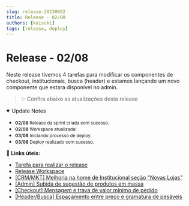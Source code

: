 ```yaml
---
slug: release-20230802
title: Release - 02/08
authors: [kaisuki]
tags: [release, deploy]
---
```


# Release - 02/08
Neste release tivemos 4 tarefas para modificar os componentes de checkout, institucionais, busca (header) e estamos lançando um novo componente que estara disponível no admin.

> :sparkles: Confira abaixo as atualizações desta release

<details open="true">
  <summary>Update Notes</summary>
  <div>
    <div>
      <ul>
        <li><small><strong>02/08</strong> Release da sprint criada com sucesso.</small></li>
        <li><small><strong>02/08</strong> Workspace atualizada!</small></li>
        <li><small><strong>03/08</strong> Iniciando processo de deploy.</small></li>
        <li><small><strong>03/08</strong> Deploy realizado com sucesso.</small></li>
      </ul>
    </div>
  </div>
</details>

**:memo: Links úteis:**
- [Tarefa para realizar o release](https://redeoba.atlassian.net/browse/LIONS-184)
- [Release Workspace](https://release--obahortifruti.myvtex.com) <br/>
- [<span>[CRM/MKT]</span> Melhoria na home de Institucional seção "Novas Lojas"](https://redeoba.atlassian.net/browse/LIONS-88) <br/>
- [<span>[Admin]</span> Subida de sugestão de produtos em massa](https://redeoba.atlassian.net/browse/LIONS-94) <br/>
- [<span>[Checkout]</span> Mensagem e trava de valor mínimo de pedido](https://redeoba.atlassian.net/browse/LIONS-124) <br/>
- [<span>[Header/Busca]</span> Espaçamento entre preço e gramatura de pesáveis](https://redeoba.atlassian.net/browse/LIONS-162) <br/>
